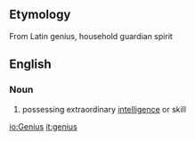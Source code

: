 ==Etymology==
From Latin genius, household guardian spirit
==English==
===Noun===
#possessing extraordinary [[intelligence]] or skill

[[io:Genius]]
[[it:genius]]